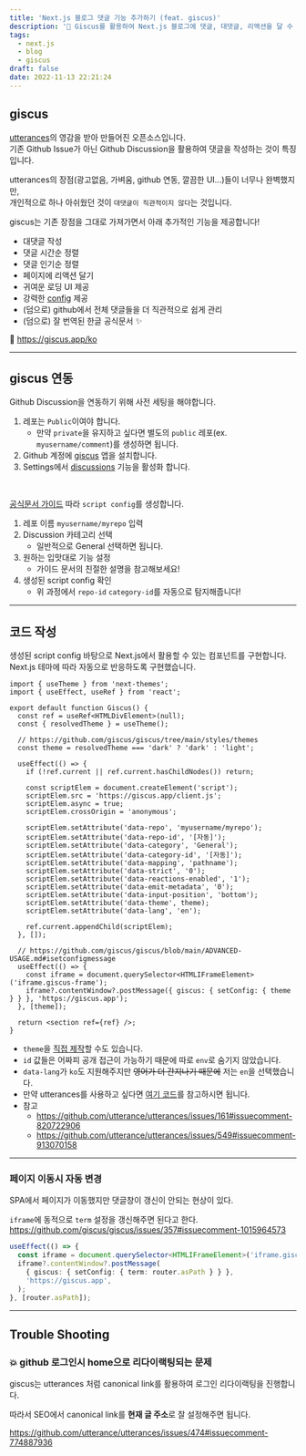 ```yaml
---
title: 'Next.js 블로그 댓글 기능 추가하기 (feat. giscus)'
description: '💎 Giscus를 활용하여 Next.js 블로그에 댓글, 대댓글, 리액션을 달 수 있도록 해주자!'
tags:
  - next.js
  - blog
  - giscus
draft: false
date: 2022-11-13 22:21:24
---
```


## giscus

[utterances](https://utteranc.es/)의 영감을 받아 만들어진 오픈소스입니다.  
기존 Github Issue가 아닌 Github Discussion을 활용하여 댓글을 작성하는 것이 특징입니다.

utterances의 장점(광고없음, 가벼움, github 연동, 깔끔한 UI...)들이 너무나 완벽했지만,  
개인적으로 하나 아쉬웠던 것이 `대댓글이 직관적이지 않다`는 것입니다.

giscus는 기존 장점을 그대로 가져가면서 아래 추가적인 기능을 제공합니다!

- 대댓글 작성
- 댓글 시간순 정렬
- 댓글 인기순 정렬
- 페이지에 리액션 달기
- 귀여운 로딩 UI 제공
- 강력한 [config](https://github.com/giscus/giscus/blob/main/ADVANCED-USAGE.md#advanced-usage) 제공
- (덤으로) github에서 전체 댓글들을 더 직관적으로 쉽게 관리
- (덤으로) 잘 번역된 한글 공식문서 ✨

💎 https://giscus.app/ko

---

## giscus 연동

Github Discussion을 연동하기 위해 사전 세팅을 해야합니다.

1. 레포는 `Public`이여야 합니다.
   - 만약 `private`을 유지하고 싶다면 별도의 `public` 레포(ex. `myusername/comment`)를 생성하면 됩니다.
2. Github 계정에 [giscus](https://github.com/apps/giscus) 앱을 설치합니다.
3. Settings에서 [discussions](<(https://docs.github.com/en/repositories/managing-your-repositorys-settings-and-features/enabling-features-for-your-repository/enabling-or-disabling-github-discussions-for-a-repository).>) 기능을 활성화 합니다.

<br />

[공식문서 가이드](https://giscus.app/ko) 따라 `script config`를 생성합니다.

1. 레포 이름 `myusername/myrepo` 입력
2. Discussion 카테고리 선택
   - 일반적으로 General 선택하면 됩니다.
3. 원하는 입맛대로 기능 설정
   - 가이드 문서의 친절한 설명을 참고해보세요!
4. 생성된 script config 확인
   - 위 과정에서 `repo-id` `category-id`를 자동으로 탐지해줍니다!

---

## 코드 작성

생성된 script config 바탕으로 Next.js에서 활용할 수 있는 컴포넌트를 구현합니다.  
Next.js 테마에 따라 자동으로 반응하도록 구현했습니다.

```tsx
import { useTheme } from 'next-themes';
import { useEffect, useRef } from 'react';

export default function Giscus() {
  const ref = useRef<HTMLDivElement>(null);
  const { resolvedTheme } = useTheme();

  // https://github.com/giscus/giscus/tree/main/styles/themes
  const theme = resolvedTheme === 'dark' ? 'dark' : 'light';

  useEffect(() => {
    if (!ref.current || ref.current.hasChildNodes()) return;

    const scriptElem = document.createElement('script');
    scriptElem.src = 'https://giscus.app/client.js';
    scriptElem.async = true;
    scriptElem.crossOrigin = 'anonymous';

    scriptElem.setAttribute('data-repo', 'myusername/myrepo');
    scriptElem.setAttribute('data-repo-id', '[자동]');
    scriptElem.setAttribute('data-category', 'General');
    scriptElem.setAttribute('data-category-id', '[자동]');
    scriptElem.setAttribute('data-mapping', 'pathname');
    scriptElem.setAttribute('data-strict', '0');
    scriptElem.setAttribute('data-reactions-enabled', '1');
    scriptElem.setAttribute('data-emit-metadata', '0');
    scriptElem.setAttribute('data-input-position', 'bottom');
    scriptElem.setAttribute('data-theme', theme);
    scriptElem.setAttribute('data-lang', 'en');

    ref.current.appendChild(scriptElem);
  }, []);

  // https://github.com/giscus/giscus/blob/main/ADVANCED-USAGE.md#isetconfigmessage
  useEffect(() => {
    const iframe = document.querySelector<HTMLIFrameElement>('iframe.giscus-frame');
    iframe?.contentWindow?.postMessage({ giscus: { setConfig: { theme } } }, 'https://giscus.app');
  }, [theme]);

  return <section ref={ref} />;
}
```

- `theme`을 [직접 제작](https://github.com/giscus/giscus/blob/main/CONTRIBUTING.md#creating-new-themes)할 수도 있습니다.
- `id` 값들은 어짜피 공개 접근이 가능하기 때문에 따로 `env`로 숨기지 않았습니다.
- `data-lang`가 `ko`도 지원해주지만 ~~영어가 더 간지나기 때문에~~ 저는 `en`을 선택했습니다.
- 만약 utterances를 사용하고 싶다면 [여기 코드](https://github.com/lavinoys/lavinoys.github.io/blob/main/src/components/Utterances.tsx)를 참고하시면 됩니다.
- 참고
  - https://github.com/utterance/utterances/issues/161#issuecomment-820722906
  - https://github.com/utterance/utterances/issues/549#issuecomment-913070158

---

### 페이지 이동시 자동 변경

SPA에서 페이지가 이동했지만 댓글창이 갱신이 안되는 현상이 있다.

`iframe`에 동적으로 `term` 설정을 갱신해주면 된다고 한다.
https://github.com/giscus/giscus/issues/357#issuecomment-1015964573

```ts
useEffect(() => {
  const iframe = document.querySelector<HTMLIFrameElement>('iframe.giscus-frame');
  iframe?.contentWindow?.postMessage(
    { giscus: { setConfig: { term: router.asPath } } },
    'https://giscus.app',
  );
}, [router.asPath]);
```

---

## Trouble Shooting

### 💥 github 로그인시 home으로 리다이랙팅되는 문제

giscus는 utterances 처럼 canonical link를 활용하여 로그인 리다이랙팅을 진행합니다.

따라서 SEO에서 canonical link를 **현재 글 주소**로 잘 설정해주면 됩니다.

https://github.com/utterance/utterances/issues/474#issuecomment-774887936
